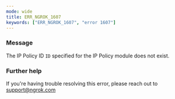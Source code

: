 ```yaml
---
mode: wide
title: ERR_NGROK_1607
keywords: ["ERR_NGROK_1607", "error 1607"]
---
```


### Message

The IP Policy ID `ID` specified for the IP Policy module does not exist.

### Further help

If you're having trouble resolving this error, please reach out to [support@ngrok.com](mailto:support@ngrok.com?subject=Help%20with%20ERR_NGROK_1607)
